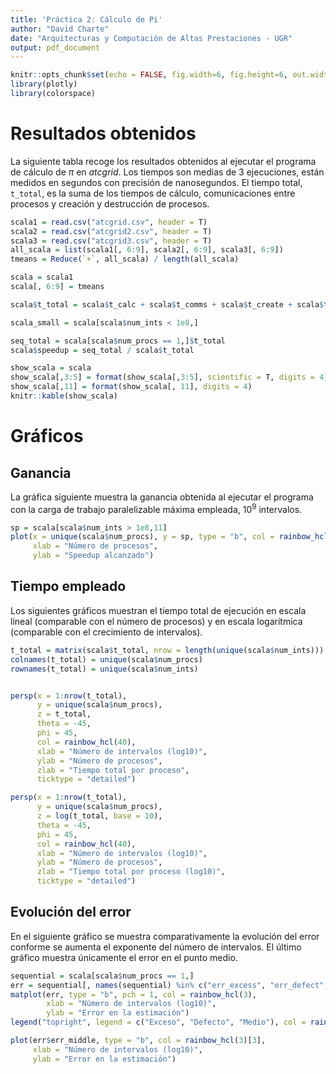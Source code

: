 ```yaml
---
title: 'Práctica 2: Cálculo de Pi'
author: "David Charte"
date: "Arquitecturas y Computación de Altas Prestaciones - UGR"
output: pdf_document
---
```


```r
knitr::opts_chunk$set(echo = FALSE, fig.width=6, fig.height=6, out.width='.5\\textwidth', out.height='.5\\textwidth')
library(plotly)
library(colorspace)
```

# Resultados obtenidos

La siguiente tabla recoge los resultados obtenidos al ejecutar el programa de cálculo de $\pi$ en *atcgrid*. Los tiempos son medias de 3 ejecuciones, están medidos en segundos con precisión de nanosegundos. El tiempo total, `t_total`, es la suma de los tiempos de cálculo, comunicaciones entre procesos y creación y destrucción de procesos.


```r
scala1 = read.csv("atcgrid.csv", header = T)
scala2 = read.csv("atcgrid2.csv", header = T)
scala3 = read.csv("atcgrid3.csv", header = T)
all_scala = list(scala1[, 6:9], scala2[, 6:9], scala3[, 6:9])
tmeans = Reduce(`+`, all_scala) / length(all_scala)

scala = scala1
scala[, 6:9] = tmeans

scala$t_total = scala$t_calc + scala$t_comms + scala$t_create + scala$t_destroy

scala_small = scala[scala$num_ints < 1e8,]
```


```r
seq_total = scala[scala$num_procs == 1,]$t_total
scala$speedup = seq_total / scala$t_total
```

\scriptsize
```r
show_scala = scala
show_scala[,3:5] = format(show_scala[,3:5], scientific = T, digits = 4)
show_scala[,11] = format(show_scala[, 11], digits = 4)
knitr::kable(show_scala)
```

\normalsize

\pagebreak

# Gráficos

## Ganancia

La gráfica siguiente muestra la ganancia obtenida al ejecutar el programa con la carga de trabajo paralelizable máxima empleada, $10^9$ intervalos. 

\centering

```r
sp = scala[scala$num_ints > 1e8,11]
plot(x = unique(scala$num_procs), y = sp, type = "b", col = rainbow_hcl(length(unique(scala$num_procs))),
     xlab = "Número de procesos",
     ylab = "Speedup alcanzado")
```

\flushleft

## Tiempo empleado

Los siguientes gráficos muestran el tiempo total de ejecución en escala lineal (comparable con el número de procesos) y en escala logarítmica (comparable con el crecimiento de intervalos). 

\centering

```r
t_total = matrix(scala$t_total, nrow = length(unique(scala$num_ints)))
colnames(t_total) = unique(scala$num_procs)
rownames(t_total) = unique(scala$num_ints)


persp(x = 1:nrow(t_total),
      y = unique(scala$num_procs),
      z = t_total,
      theta = -45,
      phi = 45,
      col = rainbow_hcl(40),
      xlab = "Número de intervalos (log10)",
      ylab = "Número de procesos",
      zlab = "Tiempo total por proceso",
      ticktype = "detailed")
```

```r
persp(x = 1:nrow(t_total),
      y = unique(scala$num_procs),
      z = log(t_total, base = 10),
      theta = -45,
      phi = 45,
      col = rainbow_hcl(40),
      xlab = "Número de intervalos (log10)",
      ylab = "Número de procesos",
      zlab = "Tiempo total por proceso (log10)",
      ticktype = "detailed")
```

\flushleft

## Evolución del error

En el siguiente gráfico se muestra comparativamente la evolución del error conforme se aumenta el exponente del número de intervalos. El último gráfico muestra únicamente el error en el punto medio.

\centering

```r
sequential = scala[scala$num_procs == 1,]
err = sequential[, names(sequential) %in% c("err_excess", "err_defect", "err_middle")]
matplot(err, type = "b", pch = 1, col = rainbow_hcl(3),
        xlab = "Número de intervalos (log10)",
        ylab = "Error en la estimación")
legend("topright", legend = c("Exceso", "Defecto", "Medio"), col = rainbow_hcl(3), pch = 1)
```

```r
plot(err$err_middle, type = "b", col = rainbow_hcl(3)[3],
     xlab = "Número de intervalos (log10)",
     ylab = "Error en la estimación")
```

\flushleft